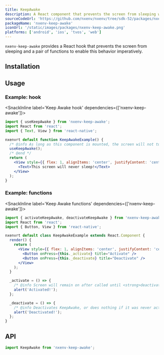 ```yaml
---
title: KeepAwake
description: A React component that prevents the screen from sleeping when rendered.
sourceCodeUrl: 'https://github.com/nxenv/nxenv/tree/sdk-52/packages/nxenv-keep-awake'
packageName: 'nxenv-keep-awake'
iconUrl: '/static/images/packages/nxenv-keep-awake.png'
platforms: ['android', 'ios', 'tvos', 'web']
---
```



`nxenv-keep-awake` provides a React hook that prevents the screen from sleeping and a pair of functions to enable this behavior imperatively.

## Installation

<APIInstallSection />

## Usage

### Example: hook

<SnackInline label='Keep Awake hook' dependencies={['nxenv-keep-awake']}>

```jsx
import { useKeepAwake } from 'nxenv-keep-awake';
import React from 'react';
import { Text, View } from 'react-native';

nxenvrt default function KeepAwakeExample() {
  /* @info As long as this component is mounted, the screen will not turn off from being idle. */
  useKeepAwake();
  /* @end */
  return (
    <View style={{ flex: 1, alignItems: 'center', justifyContent: 'center' }}>
      <Text>This screen will never sleep!</Text>
    </View>
  );
}
```

</SnackInline>

### Example: functions

<SnackInline label='Keep Awake functions' dependencies={['nxenv-keep-awake']}>

```jsx
import { activateKeepAwake, deactivateKeepAwake } from 'nxenv-keep-awake';
import React from 'react';
import { Button, View } from 'react-native';

nxenvrt default class KeepAwakeExample extends React.Component {
  render() {
    return (
      <View style={{ flex: 1, alignItems: 'center', justifyContent: 'center' }}>
        <Button onPress={this._activate} title="Activate" />
        <Button onPress={this._deactivate} title="Deactivate" />
      </View>
    );
  }

  _activate = () => {
    /* @info Screen will remain on after called until <strong>deactivateKeepAwake()</strong> is called. */ activateKeepAwake(); /* @end */
    alert('Activated!');
  };

  _deactivate = () => {
    /* @info Deactivates KeepAwake, or does nothing if it was never activated. */ deactivateKeepAwake(); /* @end */
    alert('Deactivated!');
  };
}
```

</SnackInline>

## API

```js
import KeepAwake from 'nxenv-keep-awake';
```

<APISection packageName="nxenv-keep-awake" apiName="KeepAwake" />
